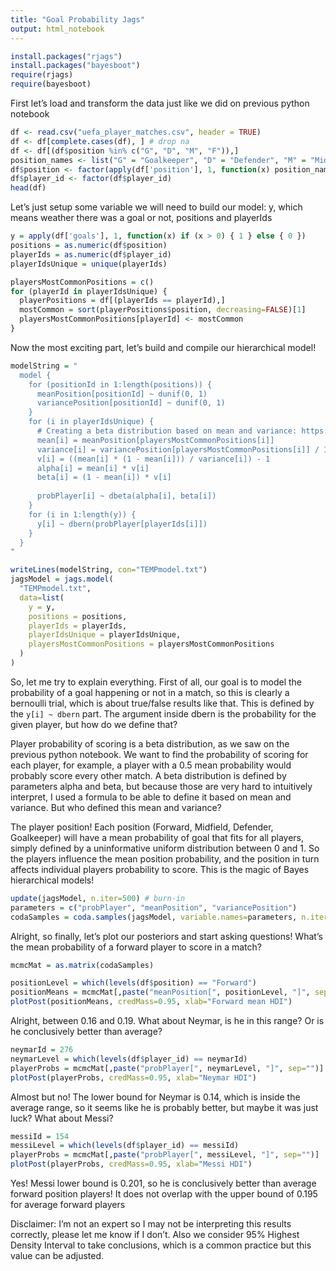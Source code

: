 ```yaml
---
title: "Goal Probability Jags"
output: html_notebook
---
```


```r
install.packages("rjags")
install.packages("bayesboot")
require(rjags)
require(bayesboot)
```

First let's load and transform the data just like we did on previous python notebook

```r
df <- read.csv("uefa_player_matches.csv", header = TRUE)
df <- df[complete.cases(df), ] # drop na
df <- df[(df$position %in% c("G", "D", "M", "F")),]
position_names <- list("G" = "Goalkeeper", "D" = "Defender", "M" = "Midfield", "F" = "Forward")
df$position <- factor(apply(df['position'], 1, function(x) position_names[[x]]))
df$player_id <- factor(df$player_id)
head(df)
```

Let's just setup some variable we will need to build our model: y, which means weather there was a goal or not, positions and playerIds

```r
y = apply(df['goals'], 1, function(x) if (x > 0) { 1 } else { 0 })
positions = as.numeric(df$position)
playerIds = as.numeric(df$player_id)
playerIdsUnique = unique(playerIds)

playersMostCommonPositions = c()
for (playerId in playerIdsUnique) {
  playerPositions = df[(playerIds == playerId),]
  mostCommon = sort(playerPositions$position, decreasing=FALSE)[1]
  playersMostCommonPositions[playerId] <- mostCommon
}
```

Now the most exciting part, let's build and compile our hierarchical model!

```r
modelString = "
  model {
    for (positionId in 1:length(positions)) {
      meanPosition[positionId] ~ dunif(0, 1)
      variancePosition[positionId] ~ dunif(0, 1)
    }
    for (i in playerIdsUnique) {
      # Creating a beta distribution based on mean and variance: https://en.wikipedia.org/wiki/Beta_distribution#Mean_and_variance
      mean[i] = meanPosition[playersMostCommonPositions[i]]
      variance[i] = variancePosition[playersMostCommonPositions[i]] / 10
      v[i] = ((mean[i] * (1 - mean[i])) / variance[i]) - 1
      alpha[i] = mean[i] * v[i]
      beta[i] = (1 - mean[i]) * v[i]
    
      probPlayer[i] ~ dbeta(alpha[i], beta[i])
    }
    for (i in 1:length(y)) {
      y[i] ~ dbern(probPlayer[playerIds[i]])
    }
  }
"

writeLines(modelString, con="TEMPmodel.txt")
jagsModel = jags.model(
  "TEMPmodel.txt",
  data=list(
    y = y,
    positions = positions,
    playerIds = playerIds,
    playerIdsUnique = playerIdsUnique,
    playersMostCommonPositions = playersMostCommonPositions
  )
)
```

So, let me try to explain everything. First of all, our goal is to model the probability of a goal happening or not in a match, so this is clearly a bernoulli trial, which is about true/false results like that. This is defined by the `y[i] ~ dbern` part. The argument inside dbern is the probability for the given player, but how do we define that?

Player probability of scoring is a beta distribution, as we saw on the previous python notebook. We want to find the probability of scoring for each player, for example, a player with a 0.5 mean probability would probably score every other match. A beta distribution is defined by parameters alpha and beta, but because those are very hard to intuitively interpret, I used a formula to be able to define it based on mean and variance. But who defined this mean and variance?

The player position! Each position (Forward, Midfield, Defender, Goalkeeper) will have a mean probability of goal that fits for all players, simply defined by a uninformative uniform distribution between 0 and 1. So the players influence the mean position probability, and the position in turn affects individual players probability to score. This is the magic of Bayes hierarchical models!

```r
update(jagsModel, n.iter=500) # burn-in
parameters = c("probPlayer", "meanPosition", "variancePosition")
codaSamples = coda.samples(jagsModel, variable.names=parameters, n.iter=5000)
```

Alright, so finally, let's plot our posteriors and start asking questions! What's the mean probability of a forward player to score in a match?

```r
mcmcMat = as.matrix(codaSamples)

positionLevel = which(levels(df$position) == "Forward")
positionMeans = mcmcMat[,paste("meanPosition[", positionLevel, "]", sep="")]
plotPost(positionMeans, credMass=0.95, xlab="Forward mean HDI")
```

Alright, between 0.16 and 0.19. What about Neymar, is he in this range? Or is he conclusively better than average?

```r
neymarId = 276
neymarLevel = which(levels(df$player_id) == neymarId)
playerProbs = mcmcMat[,paste("probPlayer[", neymarLevel, "]", sep="")]
plotPost(playerProbs, credMass=0.95, xlab="Neymar HDI")
```

Almost but no! The lower bound for Neymar is 0.14, which is inside the average range, so it seems like he is probably better, but maybe it was just luck? What about Messi?

```r
messiId = 154
messiLevel = which(levels(df$player_id) == messiId)
playerProbs = mcmcMat[,paste("probPlayer[", messiLevel, "]", sep="")]
plotPost(playerProbs, credMass=0.95, xlab="Messi HDI")
```

Yes! Messi lower bound is 0.201, so he is conclusively better than average forward position players! It does not overlap with the upper bound of 0.195 for average forward players

Disclaimer: I'm not an expert so I may not be interpreting this results correctly, please let me know if I don't. Also we consider 95% Highest Density Interval to take conclusions, which is a common practice but this value can be adjusted.